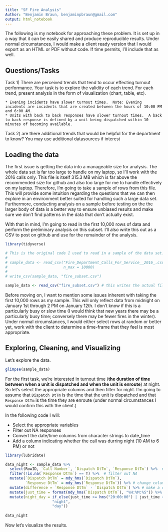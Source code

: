 ```yaml
---
title: "SF Fire Analysis"
Author: "Benjamin Braun, benjaminpbraun@gmail.com"
output: html_notebook
---
```


The following is my notebook for approaching these problem.  It is set up in a way that it can be easily shared and produce reproducible results. Under normal circumstances, I would make a client ready version that I would export as an HTML or PDF without code.  If time permits, I'll include that as well.

## Questions/Tasks

Task 1) There are perceived trends that tend to occur effecting turnout performance.  Your task is to explore the validity of each trend.  For each trend, present analysis in the form of visualization (chart, table, etc).

    * Evening incidents have slower turnout times.  Note: Evening incidents are incidents that are created between the hours of 10:00 PM and 6:00 AM.
    * Units with back to back responses have slower turnout times.  A back to back response is defined by a unit being dispatched within 10 minutes of becoming available.

Task 2) are there additional trends that would be helpful for the department to know? You may use additional datasources if interest

## Loading the data

The first issue is getting the data into a manageable size for analysis.  The whole data set is far too large to handle on my laptop, so I'll work with the 2016 calls only.  This file is itself 315.3 MB which is far above the recommended size for github and also too large for me to handle effectively on my laptop.  Therefore, I'm going to take a sample of rows from this file.  This will provide some intuition regarding the questions that we can then explore in an environment better suited for handling such a large data set.  Furthermore, conducting analysis on a sample before testing on the the larger body of data is a better way to ensure unbiased results and make sure we don't find patterns in the data that don't actually exist.

With that in mind, I'm going to read in the first 10,000 rows of data and perform the preliminary analysis on this subset.  I'll also write this out as a CSV to post on github and use for the remainder of the analysis.

```r

library(tidyverse)

# This is the original code I used to read in a sample of the data set.  I'm keeping it here for reproducibility.
# 
# sample_data <- read_csv("Fire_Department_Calls_For_Service__2016_.csv",
#                         n_max = 10000)
# 
# write_csv(sample_data, "fire_subset.csv")

sample_data <- read_csv("fire_subset.csv") # this writes the actual file


```

Before moving on, I want to mention some issues inherent with taking the first 10,000 rows as my sample.  This will only reflect data from midnight on January 1st through 2 PM on January 12th.  I don't know if this is a particularly busy or slow time (I would think that new years there may be a particularly busy time; conversely there may be fewer fires in the winter).  Under normal circumstances, I would either select rows at random or better yet, work with the client to determine a time-frame that they feel is most appropriate.

## Exploring, Cleaning, and Visualizing

Let's explore the data.

```r

glimpse(sample_data)

```

For the first task, we're interested in turnout time (__the duration of time between when a unit is dispatched and when the unit is enroute__) at night.  So let's select the appropriate columns and then filter for night.  I'm going to assume that `Dispatch DtTm` is the time that the unit is dispatched and that `Response DtTm` is the time they are enroute (under normal circumstances I would confirm this with the client.)

In the following code I will:

* Select the appropriate variables
* Filter out NA responses
* Convert the date/time columns from character strings to date_time
* Add a column indicating whether the call was durring night (10 AM to 6 PM) or not

```r

library(lubridate)

data_night <- sample_data %>% 
  select(RowID, `Call Number`, `Dispatch DtTm`, `Response DtTm`) %>%  # select colums
  filter(!is.na(`Response DtTm`) == T) %>%  # filter out NA
  mutate(`Dispatch DtTm` = mdy_hms(`Dispatch DtTm`),
         `Response DtTm` = mdy_hms(`Response DtTm`)) %>% # change columns to mdy_hms format from character
  mutate(difference = `Response DtTm` - `Dispatch DtTm`) %>% # make a column with the difference
  mutate(just_time = format(mdy_hms(`Dispatch DtTm`), "%H:%M:%S")) %>% # make column with just the time
  mutate(night_day = if_else(just_time >= hms("20:00:00") | just_time <= hms("06:00:00"),
                     "night",
                     "day"))
                     
data_night

```

Now let's visualize the results.
